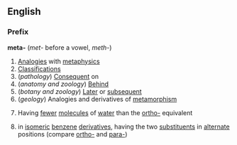 ==English==
===Prefix===
'''meta-'''  (''met-'' before a vowel, ''meth-'')
#[[Analogies]] with [[metaphysics]]
#[[Classification]]s
#(''pathology'') [[Consequent]] on
#(''anatomy and zoology'') [[Behind]]
#(''botany and zoology'') [[Later]] or [[subsequent]]
#(''geology'') Analogies and derivatives of [[metamorphism]]
#{{chemistry}} Having [[fewer]] [[molecule]]s of [[water]] than the [[ortho-]] equivalent
#{{chemistry}} in [[isomeric]] [[benzene]] [[derivatives]], having the two [[substituent]]s in [[alternate]] positions (compare [[ortho-]] and [[para-]])
<!--- derived terms to follow -->